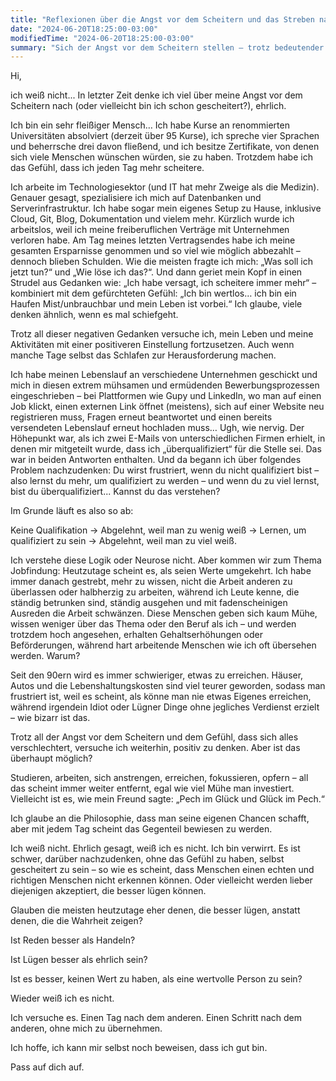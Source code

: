 ```yaml
---
title: "Reflexionen über die Angst vor dem Scheitern und das Streben nach Anerkennung"
date: "2024-06-20T18:25:00-03:00"
modifiedTime: "2024-06-20T18:25:00-03:00"
summary: "Sich der Angst vor dem Scheitern stellen – trotz bedeutender Qualifikationen und Anstrengungen."
---
```


Hi,

ich weiß nicht... In letzter Zeit denke ich viel über meine Angst vor dem Scheitern nach (oder vielleicht bin ich schon gescheitert?), ehrlich.

Ich bin ein sehr fleißiger Mensch… Ich habe Kurse an renommierten Universitäten absolviert (derzeit über 95 Kurse), ich spreche vier Sprachen und beherrsche drei davon fließend, und ich besitze Zertifikate, von denen sich viele Menschen wünschen würden, sie zu haben. Trotzdem habe ich das Gefühl, dass ich jeden Tag mehr scheitere.

Ich arbeite im Technologiesektor (und IT hat mehr Zweige als die Medizin). Genauer gesagt, spezialisiere ich mich auf Datenbanken und Serverinfrastruktur. Ich habe sogar mein eigenes Setup zu Hause, inklusive Cloud, Git, Blog, Dokumentation und vielem mehr. Kürzlich wurde ich arbeitslos, weil ich meine freiberuflichen Verträge mit Unternehmen verloren habe. Am Tag meines letzten Vertragsendes habe ich meine gesamten Ersparnisse genommen und so viel wie möglich abbezahlt – dennoch blieben Schulden. Wie die meisten fragte ich mich: „Was soll ich jetzt tun?“ und „Wie löse ich das?“. Und dann geriet mein Kopf in einen Strudel aus Gedanken wie: „Ich habe versagt, ich scheitere immer mehr“ – kombiniert mit dem gefürchteten Gefühl: „Ich bin wertlos… ich bin ein Haufen Mist/unbrauchbar und mein Leben ist vorbei.“ Ich glaube, viele denken ähnlich, wenn es mal schiefgeht.

Trotz all dieser negativen Gedanken versuche ich, mein Leben und meine Aktivitäten mit einer positiveren Einstellung fortzusetzen. Auch wenn manche Tage selbst das Schlafen zur Herausforderung machen.

Ich habe meinen Lebenslauf an verschiedene Unternehmen geschickt und mich in diesen extrem mühsamen und ermüdenden Bewerbungsprozessen eingeschrieben – bei Plattformen wie Gupy und LinkedIn, wo man auf einen Job klickt, einen externen Link öffnet (meistens), sich auf einer Website neu registrieren muss, Fragen erneut beantwortet und einen bereits versendeten Lebenslauf erneut hochladen muss… Ugh, wie nervig. Der Höhepunkt war, als ich zwei E-Mails von unterschiedlichen Firmen erhielt, in denen mir mitgeteilt wurde, dass ich „überqualifiziert“ für die Stelle sei. Das war in beiden Antworten enthalten. Und da begann ich über folgendes Problem nachzudenken: Du wirst frustriert, wenn du nicht qualifiziert bist – also lernst du mehr, um qualifiziert zu werden – und wenn du zu viel lernst, bist du überqualifiziert... Kannst du das verstehen?

Im Grunde läuft es also so ab:

Keine Qualifikation -> Abgelehnt, weil man zu wenig weiß -> Lernen, um qualifiziert zu sein -> Abgelehnt, weil man zu viel weiß.

Ich verstehe diese Logik oder Neurose nicht. Aber kommen wir zum Thema Jobfindung: Heutzutage scheint es, als seien Werte umgekehrt. Ich habe immer danach gestrebt, mehr zu wissen, nicht die Arbeit anderen zu überlassen oder halbherzig zu arbeiten, während ich Leute kenne, die ständig betrunken sind, ständig ausgehen und mit fadenscheinigen Ausreden die Arbeit schwänzen. Diese Menschen geben sich kaum Mühe, wissen weniger über das Thema oder den Beruf als ich – und werden trotzdem hoch angesehen, erhalten Gehaltserhöhungen oder Beförderungen, während hart arbeitende Menschen wie ich oft übersehen werden. Warum?

Seit den 90ern wird es immer schwieriger, etwas zu erreichen. Häuser, Autos und die Lebenshaltungskosten sind viel teurer geworden, sodass man frustriert ist, weil es scheint, als könne man nie etwas Eigenes erreichen, während irgendein Idiot oder Lügner Dinge ohne jegliches Verdienst erzielt – wie bizarr ist das.

Trotz all der Angst vor dem Scheitern und dem Gefühl, dass sich alles verschlechtert, versuche ich weiterhin, positiv zu denken. Aber ist das überhaupt möglich?

Studieren, arbeiten, sich anstrengen, erreichen, fokussieren, opfern – all das scheint immer weiter entfernt, egal wie viel Mühe man investiert. Vielleicht ist es, wie mein Freund sagte: „Pech im Glück und Glück im Pech.“

Ich glaube an die Philosophie, dass man seine eigenen Chancen schafft, aber mit jedem Tag scheint das Gegenteil bewiesen zu werden.

Ich weiß nicht. Ehrlich gesagt, weiß ich es nicht. Ich bin verwirrt. Es ist schwer, darüber nachzudenken, ohne das Gefühl zu haben, selbst gescheitert zu sein – so wie es scheint, dass Menschen einen echten und richtigen Menschen nicht erkennen können. Oder vielleicht werden lieber diejenigen akzeptiert, die besser lügen können.

Glauben die meisten heutzutage eher denen, die besser lügen, anstatt denen, die die Wahrheit zeigen?

Ist Reden besser als Handeln?

Ist Lügen besser als ehrlich sein?

Ist es besser, keinen Wert zu haben, als eine wertvolle Person zu sein?

Wieder weiß ich es nicht.

Ich versuche es. Einen Tag nach dem anderen. Einen Schritt nach dem anderen, ohne mich zu übernehmen.

Ich hoffe, ich kann mir selbst noch beweisen, dass ich gut bin.

Pass auf dich auf.
